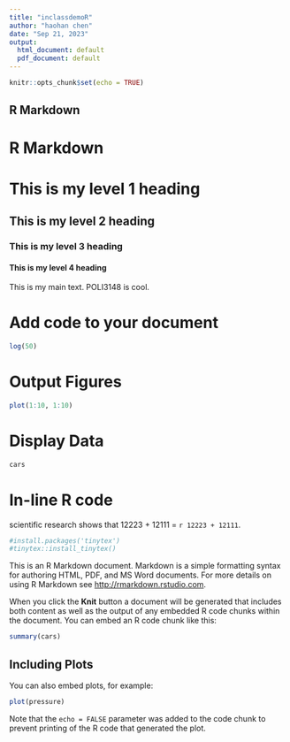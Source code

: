 ```yaml
---
title: "inclassdemoR"
author: "haohan chen"
date: "Sep 21, 2023"
output:
  html_document: default
  pdf_document: default
---
```


```r
knitr::opts_chunk$set(echo = TRUE)
```

## R Markdown

# R Markdown

# This is my level 1 heading

## This is my level 2 heading

### This is my level 3 heading

#### This is my level 4 heading

This is my main text. POLI3148 is cool.

# Add code to your document

```r
log(50)
```

# Output Figures

```r
plot(1:10, 1:10)
```

# Display Data

```r
cars
```

# In-line R code

scientific research shows that 12223 + 12111 = `r 12223 + 12111`.

```r
#install.packages('tinytex')
#tinytex::install_tinytex()
```

This is an R Markdown document. Markdown is a simple formatting syntax for authoring HTML, PDF, and MS Word documents. For more details on using R Markdown see <http://rmarkdown.rstudio.com>.

When you click the **Knit** button a document will be generated that includes both content as well as the output of any embedded R code chunks within the document. You can embed an R code chunk like this:

```r
summary(cars)
```

## Including Plots

You can also embed plots, for example:

```r
plot(pressure)
```

Note that the `echo = FALSE` parameter was added to the code chunk to prevent printing of the R code that generated the plot.

